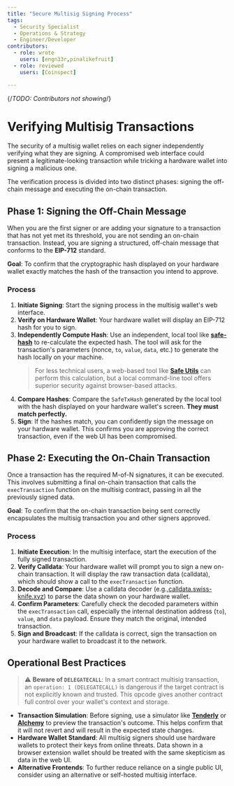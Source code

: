 ```yaml
---
title: "Secure Multisig Signing Process"
tags:
  - Security Specialist
  - Operations & Strategy
  - Engineer/Developer
contributors:
  - role: wrote
    users: [engn33r,pinalikefruit]
  - role: reviewed
    users: [Coinspect] 

---
```

{/*TODO: Contributors not showing*/}

<TagProvider>
<TagFilter />

# Verifying Multisig Transactions

<TagList tags={frontmatter.tags} />
<AttributionList contributors={frontmatter.contributors} />

The security of a multisig wallet relies on each signer independently verifying what they are signing. A compromised web interface could present a legitimate-looking transaction while tricking a hardware wallet into signing a malicious one.

The verification process is divided into two distinct phases: signing the off-chain message and executing the on-chain transaction.

## Phase 1: Signing the Off-Chain Message

When you are the first signer or are adding your signature to a transaction that has not yet met its threshold, you are not sending an on-chain transaction. Instead, you are signing a structured, off-chain message that conforms to the **EIP-712** standard.

**Goal**: To confirm that the cryptographic hash displayed on your hardware wallet exactly matches the hash of the transaction you intend to approve.

### Process

1. **Initiate Signing**: Start the signing process in the multisig wallet's web interface.
2. **Verify on Hardware Wallet**: Your hardware wallet will display an EIP-712 hash for you to sign.
3. **Independently Compute Hash**: Use an independent, local tool like **[safe-hash](https://github.com/Cyfrin/safe-hash-rs)** to re-calculate the expected hash. The tool will ask for the transaction's parameters (nonce, `to`, `value`, `data`, etc.) to generate the hash locally on your machine.
    > For less technical users, a web-based tool like **[Safe Utils](https://safeutils.openzeppelin.com/)** can perform this calculation, but a local command-line tool offers superior security against browser-based attacks.
4. **Compare Hashes**: Compare the `SafeTxHash` generated by the local tool with the hash displayed on your hardware wallet's screen. **They must match perfectly.**
5. **Sign**: If the hashes match, you can confidently sign the message on your hardware wallet. This confirms you are approving the correct transaction, even if the web UI has been compromised.

## Phase 2: Executing the On-Chain Transaction

Once a transaction has the required M-of-N signatures, it can be executed. This involves submitting a final on-chain transaction that calls the `execTransaction` function on the multisig contract, passing in all the previously signed data.

**Goal**: To confirm that the on-chain transaction being sent correctly encapsulates the multisig transaction you and other signers approved.

### Process

1. **Initiate Execution**: In the multisig interface, start the execution of the fully signed transaction.
2. **Verify Calldata**: Your hardware wallet will prompt you to sign a new on-chain transaction. It will display the raw transaction data (calldata), which should show a call to the `execTransaction` function.
3. **Decode and Compare**: Use a calldata decoder (e.g.,[calldata.swiss-knife.xyz](https://calldata.swiss-knife.xyz/decoder)) to parse the data shown on your hardware wallet.
4. **Confirm Parameters**: Carefully check the decoded parameters within the `execTransaction` call, especially the internal destination address (`to`), `value`, and `data` payload. Ensure they match the original, intended transaction.
5. **Sign and Broadcast**: If the calldata is correct, sign the transaction on your hardware wallet to broadcast it to the network.

## Operational Best Practices

> ⚠️ **Beware of `DELEGATECALL`**: In a smart contract multisig transaction, an `operation: 1 (DELEGATECALL)` is dangerous if the target contract is not explicitly known and trusted. This opcode gives another contract full control over your wallet's context and storage.

- **Transaction Simulation**: Before signing, use a simulator like **[Tenderly](https://tenderly.co/)** or **[Alchemy](https://www.alchemy.com/docs/reference/simulation)** to preview the transaction's outcome. This helps confirm that it will not revert and will result in the expected state changes.
- **Hardware Wallet Standard**: All multisig signers should use hardware wallets to protect their keys from online threats. Data shown in a browser extension wallet should be treated with the same skepticism as data in the web UI.
- **Alternative Frontends**: To further reduce reliance on a single public UI, consider using an alternative or self-hosted multisig interface.

</TagProvider>
